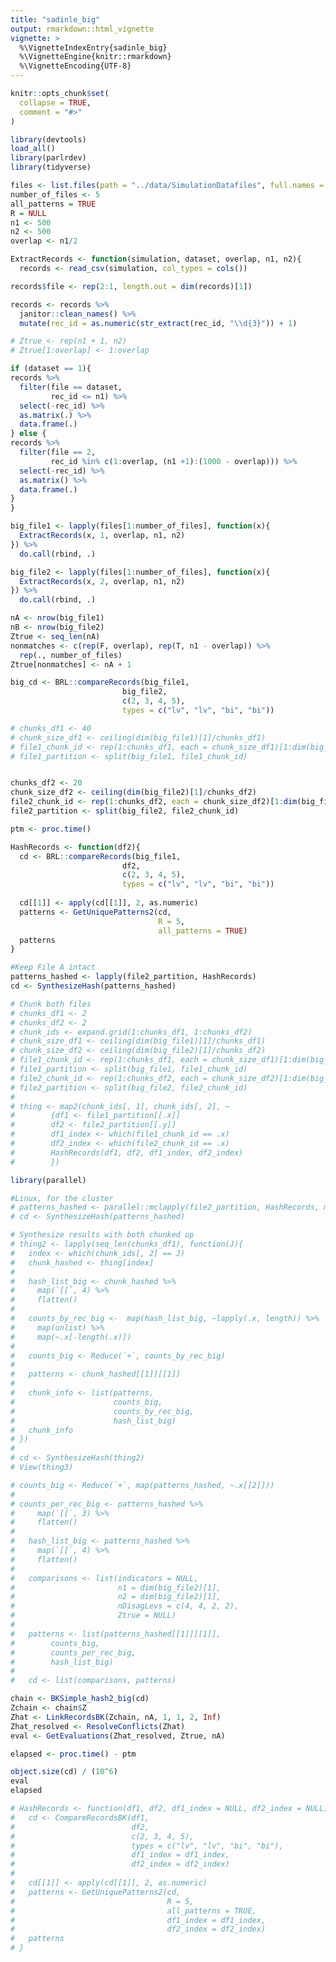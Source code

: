```yaml
---
title: "sadinle_big"
output: rmarkdown::html_vignette
vignette: >
  %\VignetteIndexEntry{sadinle_big}
  %\VignetteEngine{knitr::rmarkdown}
  %\VignetteEncoding{UTF-8}
---
```


```r
knitr::opts_chunk$set(
  collapse = TRUE,
  comment = "#>"
)
```

```r
library(devtools)
load_all()
library(parlrdev)
library(tidyverse)
```

```r
files <- list.files(path = "../data/SimulationDatafiles", full.names = T)
number_of_files <- 5
all_patterns = TRUE
R = NULL
n1 <- 500
n2 <- 500
overlap <- n1/2

ExtractRecords <- function(simulation, dataset, overlap, n1, n2){
  records <- read_csv(simulation, col_types = cols())

records$file <- rep(2:1, length.out = dim(records)[1])

records <- records %>% 
  janitor::clean_names() %>% 
  mutate(rec_id = as.numeric(str_extract(rec_id, "\\d{3}")) + 1)

# Ztrue <- rep(n1 + 1, n2)
# Ztrue[1:overlap] <- 1:overlap

if (dataset == 1){
records %>% 
  filter(file == dataset,
         rec_id <= n1) %>% 
  select(-rec_id) %>% 
  as.matrix(.) %>% 
  data.frame(.)
} else {
records %>% 
  filter(file == 2,
         rec_id %in% c(1:overlap, (n1 +1):(1000 - overlap))) %>% 
  select(-rec_id) %>% 
  as.matrix() %>% 
  data.frame(.)
}
}

big_file1 <- lapply(files[1:number_of_files], function(x){
  ExtractRecords(x, 1, overlap, n1, n2)
}) %>% 
  do.call(rbind, .)

big_file2 <- lapply(files[1:number_of_files], function(x){
  ExtractRecords(x, 2, overlap, n1, n2)
}) %>% 
  do.call(rbind, .)

nA <- nrow(big_file1)
nB <- nrow(big_file2)
Ztrue <- seq_len(nA)
nonmatches <- c(rep(F, overlap), rep(T, n1 - overlap)) %>% 
  rep(., number_of_files)
Ztrue[nonmatches] <- nA + 1

big_cd <- BRL::compareRecords(big_file1, 
                         big_file2, 
                         c(2, 3, 4, 5), 
                         types = c("lv", "lv", "bi", "bi"))

```


```r
# chunks_df1 <- 40
# chunk_size_df1 <- ceiling(dim(big_file1)[1]/chunks_df1)
# file1_chunk_id <- rep(1:chunks_df1, each = chunk_size_df1)[1:dim(big_file1)[1]]
# file1_partition <- split(big_file1, file1_chunk_id)


chunks_df2 <- 20
chunk_size_df2 <- ceiling(dim(big_file2)[1]/chunks_df2)
file2_chunk_id <- rep(1:chunks_df2, each = chunk_size_df2)[1:dim(big_file2)[1]]
file2_partition <- split(big_file2, file2_chunk_id)

ptm <- proc.time()

HashRecords <- function(df2){
  cd <- BRL::compareRecords(big_file1, 
                         df2, 
                         c(2, 3, 4, 5), 
                         types = c("lv", "lv", "bi", "bi"))
  
  cd[[1]] <- apply(cd[[1]], 2, as.numeric)
  patterns <- GetUniquePatterns2(cd, 
                                 R = 5, 
                                 all_patterns = TRUE)
  patterns
}

#Keep File A intact
patterns_hashed <- lapply(file2_partition, HashRecords)
cd <- SynthesizeHash(patterns_hashed)

# Chunk both files
# chunks_df1 <- 2
# chunks_df2 <- 2
# chunk_ids <- expand.grid(1:chunks_df1, 1:chunks_df2)
# chunk_size_df1 <- ceiling(dim(big_file1)[1]/chunks_df1)
# chunk_size_df2 <- ceiling(dim(big_file2)[1]/chunks_df2)
# file1_chunk_id <- rep(1:chunks_df1, each = chunk_size_df1)[1:dim(big_file1)[1]]
# file1_partition <- split(big_file1, file1_chunk_id)
# file2_chunk_id <- rep(1:chunks_df2, each = chunk_size_df2)[1:dim(big_file2)[1]]
# file2_partition <- split(big_file2, file2_chunk_id)
# 
# thing <- map2(chunk_ids[, 1], chunk_ids[, 2], ~
#        {df1 <- file1_partition[[.x]]
#        df2 <- file2_partition[[.y]]
#        df1_index <- which(file1_chunk_id == .x)
#        df2_index <- which(file2_chunk_id == .x)
#        HashRecords(df1, df2, df1_index, df2_index)
#        })

```


```r
library(parallel)

#Linux, for the cluster
# patterns_hashed <- parallel::mclapply(file2_partition, HashRecords, mc.cores = 1)
# cd <- SynthesizeHash(patterns_hashed)

```

```r
# Synthesize results with both chunked up
# thing2 <- lapply(seq_len(chunks_df1), function(J){
#   index <- which(chunk_ids[, 2] == J)
#   chunk_hashed <- thing[index]
# 
#   hash_list_big <- chunk_hashed %>%
#     map(`[[`, 4) %>%
#     flatten()
#   
#   counts_by_rec_big <-  map(hash_list_big, ~lapply(.x, length)) %>%
#     map(unlist) %>% 
#     map(~.x[-length(.x)])
#   
#   counts_big <- Reduce(`+`, counts_by_rec_big)
#   
#   patterns <- chunk_hashed[[1]][[1]]
#   
#   chunk_info <- list(patterns, 
#                      counts_big, 
#                      counts_by_rec_big, 
#                      hash_list_big)
#   chunk_info
# })
# 
# cd <- SynthesizeHash(thing2)
# View(thing3)
```

```r
# counts_big <- Reduce(`+`, map(patterns_hashed, ~.x[[2]]))
# 
# counts_per_rec_big <- patterns_hashed %>%
#     map(`[[`, 3) %>%
#     flatten()
# 
#   hash_list_big <- patterns_hashed %>%
#     map(`[[`, 4) %>%
#     flatten()
# 
#   comparisons <- list(indicators = NULL,
#                       n1 = dim(big_file2)[1],
#                       n2 = dim(big_file2)[1],
#                       nDisagLevs = c(4, 4, 2, 2),
#                       Ztrue = NULL)
# 
#   patterns <- list(patterns_hashed[[1]][[1]],
#        counts_big,
#        counts_per_rec_big,
#        hash_list_big)
# 
#   cd <- list(comparisons, patterns)
```

```r
chain <- BKSimple_hash2_big(cd)
Zchain <- chain$Z
Zhat <- LinkRecordsBK(Zchain, nA, 1, 1, 2, Inf)
Zhat_resolved <- ResolveConflicts(Zhat)
eval <- GetEvaluations(Zhat_resolved, Ztrue, nA)

elapsed <- proc.time() - ptm

object.size(cd) / (10^6)
eval
elapsed
```

```r
# HashRecords <- function(df1, df2, df1_index = NULL, df2_index = NULL){
#   cd <- CompareRecordsBK(df1, 
#                          df2, 
#                          c(2, 3, 4, 5), 
#                          types = c("lv", "lv", "bi", "bi"),
#                          df1_index = df1_index,
#                          df2_index = df2_index)
#   
#   cd[[1]] <- apply(cd[[1]], 2, as.numeric)
#   patterns <- GetUniquePatterns2(cd, 
#                                  R = 5, 
#                                  all_patterns = TRUE, 
#                                  df1_index = df1_index, 
#                                  df2_index = df2_index)
#   patterns
# }
```

